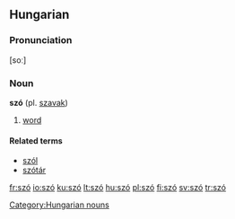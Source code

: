 {{see|sző}}
==Hungarian==

===Pronunciation===
[soː]

===Noun===
'''szó''' (pl. [[szavak]])

# [[word]]

====Related terms====
*[[szól]]
*[[szótár]]

[[Category:Hungarian nouns]]

[[fr:szó]]
[[io:szó]]
[[ku:szó]]
[[lt:szó]]
[[hu:szó]]
[[pl:szó]]
[[fi:szó]]
[[sv:szó]]
[[tr:szó]]